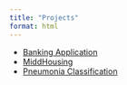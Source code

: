 ```yaml
---
title: "Projects"
format: html
---
```

::: {.grid}
- [Banking Application](projects/bank/bank_app.qmd)
- [MiddHousing](projects/middhousing/middhousing.qmd)
- [Pneumonia Classification](projects/vit/vit.qmd)
:::
